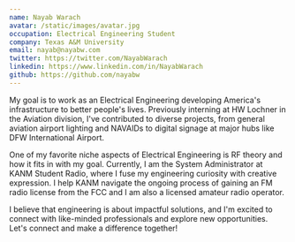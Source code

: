 ```yaml
---
name: Nayab Warach
avatar: /static/images/avatar.jpg
occupation: Electrical Engineering Student
company: Texas A&M University
email: nayab@nayabw.com
twitter: https://twitter.com/NayabWarach
linkedin: https://www.linkedin.com/in/NayabWarach
github: https://github.com/nayabw
---
```


My goal is to work as an Electrical Engineering developing America's infrastructure to better people's lives. Previously interning at HW Lochner in the Aviation division, I've contributed to diverse projects, from general aviation airport lighting and NAVAIDs to digital signage at major hubs like DFW International Airport.

One of my favorite niche aspects of Electrical Engineering is RF theory and how it fits in with my goal. Currently, I am the System Administrator at KANM Student Radio, where I fuse my engineering curiosity with creative expression. I help KANM navigate the ongoing process of gaining an FM radio license from the FCC and I am also a licensed amateur radio operator.

I believe that engineering is about impactful solutions, and I'm excited to connect with like-minded professionals and explore new opportunities. Let's connect and make a difference together!